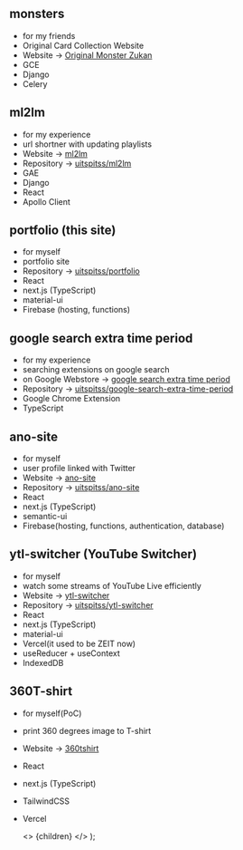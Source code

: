 

## monsters

- for my friends
- Original Card Collection Website
- Website → [Original Monster Zukan](https://zukan.monsters.soy/)
- GCE
- Django
- Celery

## ml2lm

- for my experience
- url shortner with updating playlists
- Website → [ml2lm](https://ml2lm.uitspitss.dev)
- Repository → [uitspitss/ml2lm](https://github.com/uitspitss/ml2lm)
- GAE
- Django
- React
- Apollo Client

## portfolio (this site)

- for myself
- portfolio site
- Repository → [uitspitss/portfolio](https://github.com/uitspitss/portfolio)
- React
- next.js (TypeScript)
- material-ui
- Firebase (hosting, functions)

## google search extra time period

- for my experience
- searching extensions on google search
- on Google Webstore → [google search extra time period](https://chrome.google.com/webstore/detail/google-search-extra-time/kmndgdjageaiaghcllekfknjnnjihibn)
- Repository → [uitspitss/google-search-extra-time-period](https://github.com/uitspitss/google-search-extra-time-period)
- Google Chrome Extension
- TypeScript

## ano-site

- for myself
- user profile linked with Twitter
- Website → [ano-site](https://ano-site.web.app)
- Repository → [uitspitss/ano-site](https://github.com/uitspitss/ano-site)
- React
- next.js (TypeScript)
- semantic-ui
- Firebase(hosting, functions, authentication, database)

## ytl-switcher (YouTube Switcher)

- for myself
- watch some streams of YouTube Live efficiently
- Website → [ytl-switcher](https://ytl-switcher.now.sh)
- Repository → [uitspitss/ytl-switcher](https://github.com/uitspitss/ytl-switcher)
- React
- next.js (TypeScript)
- material-ui
- Vercel(it used to be ZEIT now)
- useReducer + useContext
- IndexedDB

## 360T-shirt

- for myself(PoC)
- print 360 degrees image to T-shirt
- Website → [360tshirt](https://360tshirt.vercel.app/)
- React
- next.js (TypeScript)
- TailwindCSS
- Vercel

  <>
    <MDXProvider components={components}>
      <MainLayout>
        <PageHeader title="Works" />
        <PageContent>{children}</PageContent>
      </MainLayout>
    </MDXProvider>
  </>
);
